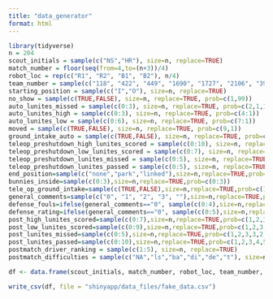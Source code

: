 ```yaml
---
title: "data_generator"
format: html
---
```


```r
library(tidyverse)
n = 204
scout_initials = sample(c("NS","HR"), size=n, replace=TRUE)
match_number = floor(seq(from=4,to=(n+3))/4)
robot_loc = rep(c("R1", "R2", "B1", "B2"), n/4)
team_number = sample(c("118", "422", "449", "1690", "1727", "2106", "3937", "4414", "5026", "6767", "9072", "8590", "2910", "1323", "254", "2056", "1678", "5940", "359"), size=n, replace=TRUE)
starting_position = sample(c("I","O"), size=n, replace=TRUE)
no_show = sample(c(TRUE,FALSE), size=n, replace=TRUE, prob=c(1,99))
auto_lunites_missed = sample(c(0:3), size=n, replace=TRUE, prob=c(2,1,1,2))
auto_lunites_high = sample(c(0:3), size=n, replace=TRUE, prob=c(4:1))
auto_lunites_low = sample(c(0:6), size=n, replace=TRUE, prob=c(7:1))
moved = sample(c(TRUE,FALSE), size=n, replace=TRUE, prob=c(9,1))
ground_intake_auto = sample(c(TRUE,FALSE), size=n, replace=TRUE, prob=c(1,9))
teleop_preshutdown_high_lunites_scored = sample(c(0:10), size=n, replace=TRUE, prob=c(1,2,3,4,5,6,5,4,3,2,1))
teleop_preshutdown_low_lunites_scored = sample(c(0:7), size=n, replace=TRUE, prob=c(1,2,3,4,4,3,2,1))
teleop_preshutdown_lunites_missed = sample(c(0:5), size=n, replace=TRUE, prob=c(1,2,3,3,2,1))
teleop_preshutdown_lunites_passed = sample(c(0:5), size=n, replace=TRUE, prob=c(1,2,3,3,2,1))
end_position=sample(c("none","park","linked"),size=n,replace=TRUE,prob=c(3:1))
bunnies_inside=sample(c(0:3),size=n,replace=TRUE,prob=c(0:3))
tele_op_ground_intake=sample(c(TRUE,FALSE),size=n,replace=TRUE,prob=c(1,9))
general_comments=sample(c("0", "1", "2", "3", ""),size=n,replace=TRUE,prob=c(20,1,1,1,20))
defense_fouls=ifelse(general_comments=="0", sample(c(0:4),size=n,replace=TRUE,prob=c(5:1)), 0)
defense_rating=ifelse(general_comments=="0", sample(c(0:5),size=n,replace=TRUE,prob=2 ^ c(6:1)), 0)
post_high_lunites_scored=sample(c(0:7),size=n,replace=TRUE,prob=c(1,2,3,4,4,3,2,1))
post_low_lunites_scored=sample(c(0:9),size=n,replace=TRUE,prob=c(1,2,3,4,5,5,4,3,2,1))
post_lunites_missed=sample(c(0:5),size=n,replace=TRUE,prob=c(1,2,3,3,2,1))
post_lunites_passed=sample(c(0:10),size=n,replace=TRUE,prob=c(1,2,3,4,5,6,5,4,3,2,1))
postmatch_driver_ranking = sample(c(1:5), size=n, replace=TRUE)
postmatch_difficulties = sample(c("NA","ls","ba","di","de","t"), size=n, replace=TRUE, prob=c(5,1,1,1,1,1))

df <- data.frame(scout_initials, match_number, robot_loc, team_number, starting_position, no_show, auto_lunites_missed, auto_lunites_high, auto_lunites_low, moved, ground_intake_auto, teleop_preshutdown_high_lunites_scored, teleop_preshutdown_low_lunites_scored, teleop_preshutdown_lunites_missed, teleop_preshutdown_lunites_passed, end_position, bunnies_inside, tele_op_ground_intake, general_comments, defense_fouls, defense_rating, post_high_lunites_scored, post_low_lunites_scored, post_lunites_missed, post_lunites_passed, postmatch_driver_ranking, postmatch_difficulties)

write_csv(df, file = "shinyapp/data_files/fake_data.csv")
```
